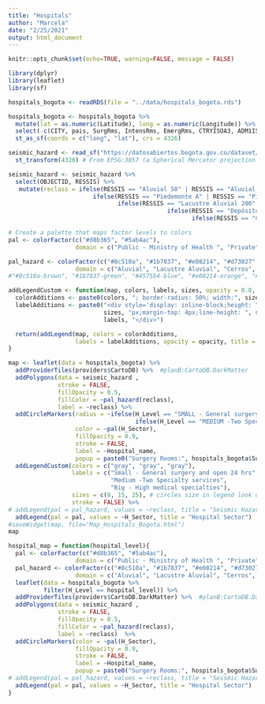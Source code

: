 ```yaml
---
title: "Hospitals"
author: "Marcela"
date: "2/25/2021"
output: html_document
---
```


```r
knitr::opts_chunk$set(echo=TRUE, warning=FALSE, message = FALSE)
```

```r
library(dplyr)
library(leaflet)
library(sf)
```

```r
hospitals_bogota <- readRDS(file = "../data/hospitals_bogota.rds")
```

```r
hospitals_bogota <- hospitals_bogota %>% 
  mutate(lat = as.numeric(Latitude), long = as.numeric(Longitude)) %>% 
  select(-c(CITY, pais, SurgRms, IntensRms, EmergRms, CTRYISOA3, ADM1ISOC, ADM1ISON, SubRegion, PRIORITY, Map, Latitude, Longitude)) %>% 
  st_as_sf(coords = c("long", "lat"), crs = 4326)
```

```r
seismic_hazard <- read_sf("https://datosabiertos.bogota.gov.co/dataset/b3d097e8-0d97-44f5-90d7-e7d73530c33f/resource/62cc3e17-a69a-45de-a1cb-4ade5867c1ed/download/respuesta-sismica.geojson") %>%
  st_transform(4326) # From EPSG:3857 (a Spherical Mercator projection coordinate system) to WGS84
```

```r
seismic_hazard <- seismic_hazard %>%
  select(OBJECTID, RESSIS) %>%
   mutate(reclass = ifelse(RESSIS == "Aluvial 50" | RESSIS == "Aluvial 100" | RESSIS == "Aluvial 200" | RESSIS == "Aluvial 300", "Aluvial",
                        ifelse(RESSIS == "Piedemonte A" | RESSIS == "Piedemonte B" | RESSIS == "Piedemonte C", "Piedemonte",
                               ifelse(RESSIS == "Lacustre Aluvial 200" | RESSIS == "Lacustre Aluvial 300", "Lacustre Aluvial",
                                             ifelse(RESSIS == "Depósito Ladera", "Deposito Ladera",
                                                    ifelse(RESSIS == "Cerros", "Cerros", "Lacustre"))))))
```

```r
# Create a palette that maps factor levels to colors
pal <- colorFactor(c("#d8b365", "#5ab4ac"), 
                   domain = c("Public - Ministry of Health ", "Private"))

pal_hazard <- colorFactor(c("#8c510a", "#1b7837", "#e08214", "#d73027", "#4575b4", "#fed976"), 
                   domain = c("Aluvial", "Lacustre Aluvial", "Cerros", "Deposito Ladera", "Piedemonte", "Lacustre"))
#"#8c510a-brown", "#1b7837-green", "#4575b4-blue", "#e08214-orange", "#fed976-yellow", "#d73027-red"

addLegendCustom <- function(map, colors, labels, sizes, opacity = 0.8, stroke, title = "Hospital Level"){
  colorAdditions <- paste0(colors, "; border-radius: 50%; width:", sizes, "px; height:", sizes, "px")
  labelAdditions <- paste0("<div style='display: inline-block;height: ", 
                           sizes, "px;margin-top: 4px;line-height: ", sizes, "px;'>", 
                           labels, "</div>")

  return(addLegend(map, colors = colorAdditions, 
                   labels = labelAdditions, opacity = opacity, title = title))
}

map <- leaflet(data = hospitals_bogota) %>% 
  addProviderTiles(providers$CartoDB) %>%  #planB:CartoDB.DarkMatter
  addPolygons(data = seismic_hazard , 
              stroke = FALSE, 
              fillOpacity = 0.5,
              fillColor = ~pal_hazard(reclass),
              label = ~reclass) %>% 
  addCircleMarkers(radius = ~ifelse(H_Level == "SMALL - General surgery and open 24 hrs", 4, 
                                    ifelse(H_Level == "MEDIUM -Two Specialty services", 8, 15)), 
                   color = ~pal(H_Sector), 
                   fillOpacity = 0.9, 
                   stroke = FALSE, 
                   label = ~Hospital_name, 
                   popup = paste0("Surgery Rooms:", hospitals_bogota$SurgeryRm)) %>%
  addLegendCustom(colors = c("gray", "gray", "gray"), 
                  labels = c("Small - General surgery and open 24 hrs", 
                             "Medium -Two Specialty services", 
                             "Big - High medical specialties"), 
                  sizes = c(8, 15, 25), # circles size in legend look diferent so I had to exxagerage (increase) values
                  stroke = FALSE) %>%
# addLegend(pal = pal_hazard, values = ~reclass, title = "Seismic Hazard") %>% # Does not work
  addLegend(pal = pal, values = ~H_Sector, title = "Hospital Sector")
#saveWidget(map, file="Map_Hospitals_Bogota.html")
map

```

```r
hospital_map = function(hospital_level){
  pal <- colorFactor(c("#d8b365", "#5ab4ac"), 
                   domain = c("Public - Ministry of Health ", "Private")) 
  pal_hazard <- colorFactor(c("#8c510a", "#1b7837", "#e08214", "#d73027", "#4575b4", "#fed976"), 
                   domain = c("Aluvial", "Lacustre Aluvial", "Cerros", "Deposito Ladera", "Piedemonte", "Lacustre"))
  leaflet(data = hospitals_bogota %>% 
          filter(H_Level == hospital_level)) %>% 
  addProviderTiles(providers$CartoDB.DarkMatter) %>%  #planB:CartoDB.DarkMatter
  addPolygons(data = seismic_hazard , 
              stroke = FALSE, 
              fillOpacity = 0.5,
              fillColor = ~pal_hazard(reclass),
              label = ~reclass)  %>% 
  addCircleMarkers(color = ~pal(H_Sector), 
                   fillOpacity = 0.9, 
                   stroke = FALSE, 
                   label = ~Hospital_name,
                   popup = paste0("Surgery Rooms:", hospitals_bogota$SurgeryRm))%>%
# addLegend(pal = pal_hazard, values = ~reclass, title = "Seismic Hazard") %>% # Does not work
  addLegend(pal = pal, values = ~H_Sector, title = "Hospital Sector")
}
```

